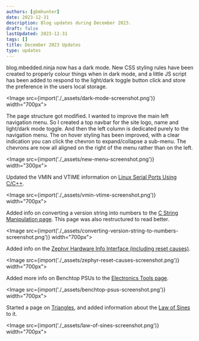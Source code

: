 ```yaml
---
authors: [gbmhunter]
date: 2023-12-31
description: Blog updates during December 2023.
draft: false
lastUpdated: 2023-12-31
tags: []
title: December 2023 Updates
type: updates
---
```


blog.mbedded.ninja now has a dark mode. New CSS styling rules have been created to properly colour things when in dark mode, and a little JS script has been added to respond to the light/dark toggle button click and store the preference in the users local storage.

<Image src={import('./_assets/dark-mode-screenshot.png')} width="700px"></Image>

The page structure got modified. I wanted to improve the main left navigation menu. So I created a top navbar for the site logo, name and light/dark mode toggle. And then the left column is dedicated purely to the navigation menu. The on hover styling has been improved, with a clear indication you can click the chevron to expand/collapse a sub-menu. The chevrons are now all aligned on the right of the menu rather than on the left.

<Image src={import('./_assets/new-menu-screenshot.png')} width="300px"></Image>

Updated the VMIN and VTIME information on [Linux Serial Ports Using C/C++](/programming/operating-systems/linux/linux-serial-ports-using-c-cpp/).

<Image src={import('./_assets/vmin-vtime-screenshot.png')} width="700px"></Image>

Added info on converting a version string into numbers to the [C String Manipulation page](/programming/languages/c/string-manipulation-in-c/#converting-a-version-string-to-numbers). This page was also restructured to read better.

<Image src={import('./_assets/converting-version-string-to-numbers-screenshot.png')} width="700px"></Image>

Added info on the [Zephyr Hardware Info Interface (including reset causes)](/programming/operating-systems/zephyr/#hardware-info).

<Image src={import('./_assets/zephyr-reset-causes-screenshot.png')} width="700px"></Image>

Added more info on Benchtop PSUs to the [Electronics Tools page](/electronics/tools/).

<Image src={import('./_assets/benchtop-psus-screenshot.png')} width="700px"></Image>

Started a page on [Triangles](/mathematics/geometry/triangles/), and added information about the [Law of Sines](/mathematics/geometry/triangles/#law-of-sines) to it.

<Image src={import('./_assets/law-of-sines-screenshot.png')} width="700px"></Image>
